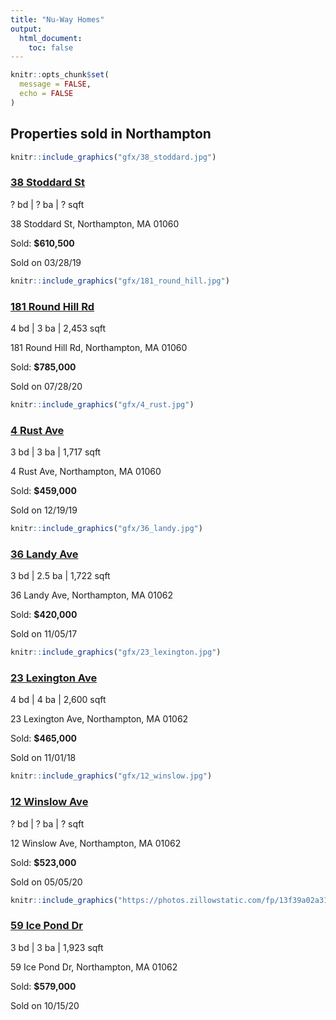 ```yaml
---
title: "Nu-Way Homes"
output:
  html_document:
    toc: false
---
```


```r
knitr::opts_chunk$set(
  message = FALSE, 
  echo = FALSE
)
```


## Properties sold in Northampton

<div class="row">
  <div class="col-sm-3">

```r
knitr::include_graphics("gfx/38_stoddard.jpg")
```

  </div>
  <div class="col-sm-3">

### [38 Stoddard St](https://www.zillow.com/homedetails/38-Stoddard-St-Northampton-MA-01060/2084411191_zpid/)

? bd | ? ba | ? sqft

38 Stoddard St, Northampton, MA 01060

Sold: **$610,500**

Sold on 03/28/19

  </div>
  
  <div class="col-sm-3">

```r
knitr::include_graphics("gfx/181_round_hill.jpg")
```

  </div>
  <div class="col-sm-3">

### [181 Round Hill Rd](https://www.zillow.com/homes/181-round-hill-rd_rb/309911123_zpid/)

4 bd | 3 ba | 2,453 sqft

181 Round Hill Rd, Northampton, MA 01060

Sold: **$785,000**

Sold on 07/28/20


  </div>
</div>

</hr>

<div class="row">
  <div class="col-sm-3">

```r
knitr::include_graphics("gfx/4_rust.jpg")
```

  </div>
  <div class="col-sm-3">

### [4 Rust Ave](https://www.zillow.com/homedetails/4-Rust-Ave-Northampton-MA-01060/2082525101_zpid/)

3 bd | 3 ba | 1,717 sqft

4 Rust Ave, Northampton, MA 01060

Sold: **$459,000**

Sold on 12/19/19


  </div>
  
  <div class="col-sm-3">

```r
knitr::include_graphics("gfx/36_landy.jpg")
```

  </div>
  <div class="col-sm-3">

### [36 Landy Ave](https://www.zillow.com/homes/36-landy-ave_rb/123115388_zpid/)


3 bd | 2.5 ba | 1,722 sqft

36 Landy Ave, Northampton, MA 01062

Sold: **$420,000**

Sold on 11/05/17



  </div>
</div>

</hr>

<div class="row">
  <div class="col-sm-3">

```r
knitr::include_graphics("gfx/23_lexington.jpg")
```

  </div>
  <div class="col-sm-3">

### [23 Lexington Ave](https://www.zillow.com/homes/23-Lexington-Ave-Northampton,-MA,-01062_rb/2087867222_zpid/)

4 bd | 4 ba | 2,600 sqft

23 Lexington Ave, Northampton, MA 01062

Sold: **$465,000**

Sold on 11/01/18


  </div>
  

  <div class="col-sm-3">

```r
knitr::include_graphics("gfx/12_winslow.jpg")
```

  </div>
  <div class="col-sm-3">

### [12 Winslow Ave](https://www.zillow.com/homedetails/12-Winslow-Ave-Northampton-MA-01062/309911113_zpid/)

? bd | ? ba | ? sqft

12 Winslow Ave, Northampton, MA 01062

Sold: **$523,000**

Sold on 05/05/20


  </div>
  
  
</div>


<div class="row">
  <div class="col-sm-3">

```r
knitr::include_graphics("https://photos.zillowstatic.com/fp/13f39a02a31c37e981ac9a63c9994e24-cc_ft_384.jpg")
```

  </div>
  <div class="col-sm-3">

### [59 Ice Pond Dr](https://www.zillow.com/homes/59-Ice-Pond-Dr-Northampton,-MA,-01062_rb/123892070_zpid/)

3 bd | 3 ba | 1,923 sqft

59 Ice Pond Dr, Northampton, MA 01062

Sold: **$579,000**

Sold on 10/15/20


  </div>
</div>

